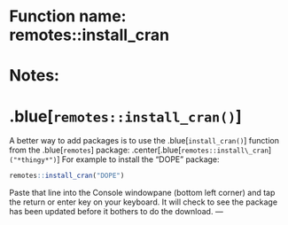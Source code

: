 # Function name: remotes::install_cran
# Notes:
# .blue[`remotes::install_cran()`]
A better way to add packages is to use the .blue[`install_cran()`] function from the .blue[`remotes`] package:
.center[.blue[`remotes::install\_cran`]`("*thingy*")`]
For example to install the "DOPE" package:
```r
remotes::install_cran("DOPE")
```
Paste that line into the Console windowpane (bottom left corner) and tap the return or enter key on your keyboard.
It will check to see the package has been updated before it bothers to do the download.
---